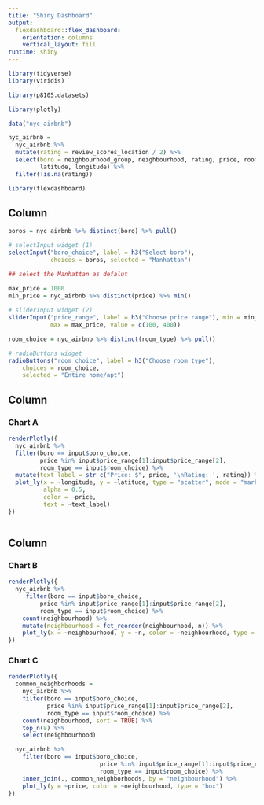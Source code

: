 ```yaml
---
title: "Shiny Dashboard"
output: 
  flexdashboard::flex_dashboard:
    orientation: columns
    vertical_layout: fill
runtime: shiny
---
```


```r
library(tidyverse)
library(viridis)

library(p8105.datasets)

library(plotly)
```

```r
data("nyc_airbnb")

nyc_airbnb = 
  nyc_airbnb %>% 
  mutate(rating = review_scores_location / 2) %>%
  select(boro = neighbourhood_group, neighbourhood, rating, price, room_type,
         latitude, longitude) %>%
  filter(!is.na(rating))
```

```r
library(flexdashboard)
```

Column {.sidebar}
-----------------------------------------------------------------------

```r
boros = nyc_airbnb %>% distinct(boro) %>% pull()

# selectInput widget (1)
selectInput("boro_choice", label = h3("Select boro"),
            choices = boros, selected = "Manhattan")

## select the Manhattan as defalut
```

```r
max_price = 1000
min_price = nyc_airbnb %>% distinct(price) %>% min()
  
# sliderInput widget (2)
sliderInput("price_range", label = h3("Choose price range"), min = min_price, 
            max = max_price, value = c(100, 400))
```

```r
room_choice = nyc_airbnb %>% distinct(room_type) %>% pull()

# radioButtons widget
radioButtons("room_choice", label = h3("Choose room type"),
    choices = room_choice, 
    selected = "Entire home/apt")
```

Column {data-width=650}
-----------------------------------------------------------------------

### Chart A

```r

renderPlotly({
  nyc_airbnb %>%
  filter(boro == input$boro_choice, 
         price %in% input$price_range[1]:input$price_range[2],
         room_type == input$room_choice) %>%
  mutate(text_label = str_c("Price: $", price, '\nRating: ', rating)) %>% 
  plot_ly(x = ~longitude, y = ~latitude, type = "scatter", mode = "markers",
          alpha = 0.5, 
          color = ~price,
          text = ~text_label)
})



```

Column {data-width=350}
-----------------------------------------------------------------------

### Chart B

```r
renderPlotly({
  nyc_airbnb %>% 
     filter(boro == input$boro_choice, 
         price %in% input$price_range[1]:input$price_range[2],
         room_type == input$room_choice) %>%
    count(neighbourhood) %>% 
    mutate(neighbourhood = fct_reorder(neighbourhood, n)) %>% 
    plot_ly(x = ~neighbourhood, y = ~n, color = ~neighbourhood, type = "bar")
})


```

### Chart C

```r
renderPlotly({ 
  common_neighborhoods =
    nyc_airbnb %>% 
    filter(boro == input$boro_choice,
           price %in% input$price_range[1]:input$price_range[2],
           room_type == input$room_choice) %>%
    count(neighbourhood, sort = TRUE) %>% 
    top_n(8) %>% 
    select(neighbourhood)

  nyc_airbnb %>%
    filter(boro == input$boro_choice,
                          price %in% input$price_range[1]:input$price_range[2],
                          room_type == input$room_choice) %>%
    inner_join(., common_neighborhoods, by = "neighbourhood") %>% 
    plot_ly(y = ~price, color = ~neighbourhood, type = "box")
})
```

